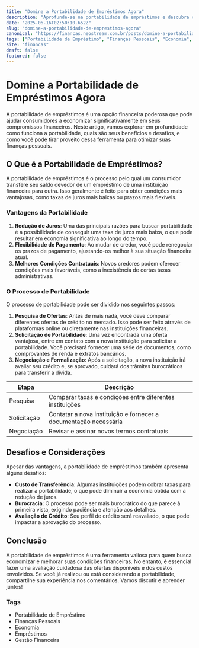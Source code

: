 ```yaml
---
title: "Domine a Portabilidade de Empréstimos Agora"
description: "Aprofunde-se na portabilidade de empréstimos e descubra como economizar com nossa análise completa e passo a passo para 2023."
date: "2025-06-16T02:50:10.652Z"
slug: "domine-a-portabilidade-de-emprestimos-agora"
canonical: "https://financas.neostream.com.br/posts/domine-a-portabilidade-de-emprestimos-agora"
tags: ["Portabilidade de Empréstimo", "Finanças Pessoais", "Economia", "Empréstimos", "Gestão Financeira"]
site: "financas"
draft: false
featured: false
---
```


# Domine a Portabilidade de Empréstimos Agora

A portabilidade de empréstimos é uma opção financeira poderosa que pode ajudar consumidores a economizar significativamente em seus compromissos financeiros. Neste artigo, vamos explorar em profundidade como funciona a portabilidade, quais são seus benefícios e desafios, e como você pode tirar proveito dessa ferramenta para otimizar suas finanças pessoais.

## O Que é a Portabilidade de Empréstimos?

A portabilidade de empréstimos é o processo pelo qual um consumidor transfere seu saldo devedor de um empréstimo de uma instituição financeira para outra. Isso geralmente é feito para obter condições mais vantajosas, como taxas de juros mais baixas ou prazos mais flexíveis.

### Vantagens da Portabilidade

1. **Redução de Juros**: Uma das principais razões para buscar portabilidade é a possibilidade de conseguir uma taxa de juros mais baixa, o que pode resultar em economia significativa ao longo do tempo.
2. **Flexibilidade de Pagamento**: Ao mudar de credor, você pode renegociar os prazos de pagamento, ajustando-os melhor à sua situação financeira atual.
3. **Melhores Condições Contratuais**: Novos credores podem oferecer condições mais favoráveis, como a inexistência de certas taxas administrativas.

### O Processo de Portabilidade

O processo de portabilidade pode ser dividido nos seguintes passos:

1. **Pesquisa de Ofertas**: Antes de mais nada, você deve comparar diferentes ofertas de crédito no mercado. Isso pode ser feito através de plataformas online ou diretamente nas instituições financeiras.
2. **Solicitação de Portabilidade**: Uma vez encontrada uma oferta vantajosa, entre em contato com a nova instituição para solicitar a portabilidade. Você precisará fornecer uma série de documentos, como comprovantes de renda e extratos bancários.
3. **Negociação e Formalização**: Após a solicitação, a nova instituição irá avaliar seu crédito e, se aprovado, cuidará dos trâmites burocráticos para transferir a dívida.

| Etapa          | Descrição                                                                 |
|---------------|---------------------------------------------------------------------------|
| Pesquisa      | Comparar taxas e condições entre diferentes instituições                   |
| Solicitação   | Contatar a nova instituição e fornecer a documentação necessária          |
| Negociação    | Revisar e assinar novos termos contratuais                                 |

## Desafios e Considerações

Apesar das vantagens, a portabilidade de empréstimos também apresenta alguns desafios:

- **Custo de Transferência**: Algumas instituições podem cobrar taxas para realizar a portabilidade, o que pode diminuir a economia obtida com a redução de juros.
- **Burocracia**: O processo pode ser mais burocrático do que parece à primeira vista, exigindo paciência e atenção aos detalhes.
- **Avaliação de Crédito**: Seu perfil de crédito será reavaliado, o que pode impactar a aprovação do processo.

## Conclusão

A portabilidade de empréstimos é uma ferramenta valiosa para quem busca economizar e melhorar suas condições financeiras. No entanto, é essencial fazer uma avaliação cuidadosa das ofertas disponíveis e dos custos envolvidos. Se você já realizou ou está considerando a portabilidade, compartilhe sua experiência nos comentários. Vamos discutir e aprender juntos!

### Tags

- Portabilidade de Empréstimo
- Finanças Pessoais
- Economia
- Empréstimos
- Gestão Financeira
